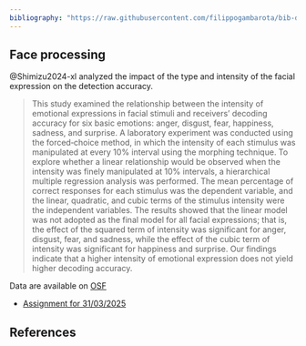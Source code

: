 ```yaml
---
bibliography: "https://raw.githubusercontent.com/filippogambarota/bib-database/main/references.bib"
---
```


## Face processing

@Shimizu2024-xl analyzed the impact of the type and intensity of the facial expression on the detection accuracy.

> This study examined the relationship between the intensity of emotional expressions in facial stimuli and receivers' decoding accuracy for six basic emotions: anger, disgust, fear, happiness, sadness, and surprise. A laboratory experiment was conducted using the forced‐choice method, in which the intensity of each stimulus was manipulated at every 10% interval using the morphing technique. To explore whether a linear relationship would be observed when the intensity was finely manipulated at 10% intervals, a hierarchical multiple regression analysis was performed. The mean percentage of correct responses for each stimulus was the dependent variable, and the linear, quadratic, and cubic terms of the stimulus intensity were the independent variables. The results showed that the linear model was not adopted as the final model for all facial expressions; that is, the effect of the squared term of intensity was significant for anger, disgust, fear, and sadness, while the effect of the cubic term of intensity was significant for happiness and surprise. Our findings indicate that a higher intensity of emotional expression does not yield higher decoding accuracy.

Data are available on [OSF](https://osf.io/zhtbj/)

- [Assignment for 31/03/2025](temporary/2025-03-31.qmd)

## References
